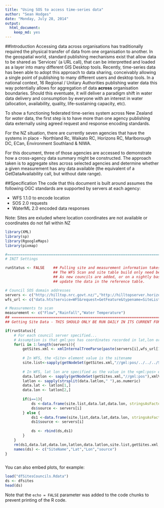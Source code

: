 ```yaml
---
title: "Using SOS to access time-series data"
author: "Sean Hodges"
date: "Monday, July 28, 2014"
output:
  html_document:
    keep_md: yes
---
```


##Introduction
Accessing data across organisations has traditionally required the physical transfer of data from one organisation to another. In the geospatial world, standard publishing mechanisms exist that allow data to be shared as 'Services' (a URL call), that can be interpretted and loaded as a layer into many different GIS Desktop tools. Recently, time-series data has been able to adopt this approach to data sharing, conceivably allowing a single point of publishing to many different users and desktop tools. In a national context, 16 Regional / Unitary Authorities publishing water data this way potentially allows for aggregation of data **across** organisation boundaries. Should this eventuate, it will deliver a paradigm shift in water data delivery and consumption by everyone with an interest in water (allocation, availability, quality, life-sustaining capacity, etc).

To show a functioning federated time-series system across New Zealand for *water* data, the first step is to have more than one agency publishing data externally using agreed request and response encoding standards.

For the NZ situation, there are currently seven agencies that have the systems in place - Northland Rc, Waikato RC, Horizons RC, Marlborough DC, ECan, Environment Southland & NIWA.

For this document, three of those agencies are accessed to demonstrate how a cross-agency data summary might be constructed. The approach taken is to aggregate sites across selected agencies and determine whether a given measurement has any data available (the equivalent of a GetDataAvailability call, but without date range).


##Specification
The code that this document is built around assumes the following OGC standards are supported by servers at each agency:

- WFS 1.1.0 to encode location
- SOS 2.0 requests
- WaterML 2.0 encoded data responses 

Note: Sites are exluded where location coordinates are not available or coordinates do not fall within NZ





```r

library(XML)
library(sp)
library(RgoogleMaps)
library(pixmap)

```




```r

#===================================================================================================
# INIT Settings

runStatus <- FALSE    ## Pulling site and measurement information takes time.
                      ## The WFS Scan and site table build only need be run
                      ## As new councils are added, or on a nightly basis to
                      ## update the data in the reference table.

# Council SOS domain addresses
servers <- c("http://hilltop.nrc.govt.nz/","http://hilltopserver.horizons.govt.nz/","http://hydro.marlborough.govt.nz/")
wfs_url <- c("data.hts?service=WFS&request=GetFeature&typename=SiteList")

# Measurements to scan
measurement <- c("Flow","Rainfall","Water Temperature")
## ===============================================================================
## Getting Site Data - THIS SHOULD ONLY BE RUN DAILY IN ITS CURRENT FORM

if(runStatus){
    # For each council server specified...
    # Assumption is that gml:pos has coordinates recorded in lat,lon order
    for(i in 1:length(servers)){
        getSites.xml <- xmlInternalTreeParse(paste(servers[i],wfs_url[1],sep=""))
        
        # In WFS, the <Site> element value is the sitename
        site.list<-sapply(getNodeSet(getSites.xml,"//gml:pos/../../../Site"),xmlValue)
        
        # In WFS, lat lon are specified as the value in the <gml:pos> element, separated by a single space.
        data.latlon <- sapply(getNodeSet(getSites.xml,"//gml:pos"),xmlValue)
        latlon <- sapply(strsplit(data.latlon," "),as.numeric)
        data.lat <- latlon[1,]
        data.lon <- latlon[2,]
        
        if(i==1){
            ds <-data.frame(site.list,data.lat,data.lon, stringsAsFactors=FALSE)
            ds$source <- servers[i]
        } else {
            ds1 <-data.frame(site.list,data.lat,data.lon, stringsAsFactors=FALSE)
            ds1$source <- servers[i]
    
            ds <- rbind(ds,ds1)
        }
    }
    rm(ds1,data.lat,data.lon,latlon,data.latlon,site.list,getSites.xml,i)
    names(ds) <- c("SiteName","Lat","Lon","source")
}



```

You can also embed plots, for example:

```r
load("dfSitesCouncils.Rdata")
ds <- dfsites
head(ds)
```

Note that the `echo = FALSE` parameter was added to the code chunks to prevent printing of the R code.
